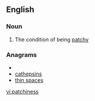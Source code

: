 ==English==

===Noun===
{{en-noun|-}}

# The condition of being [[patchy]]

===Anagrams===
* {{alphagram|acehinpsst}}
* [[cathepsins#English|cathepsins]]
* [[thin spaces#English|thin spaces]]

[[vi:patchiness]]
